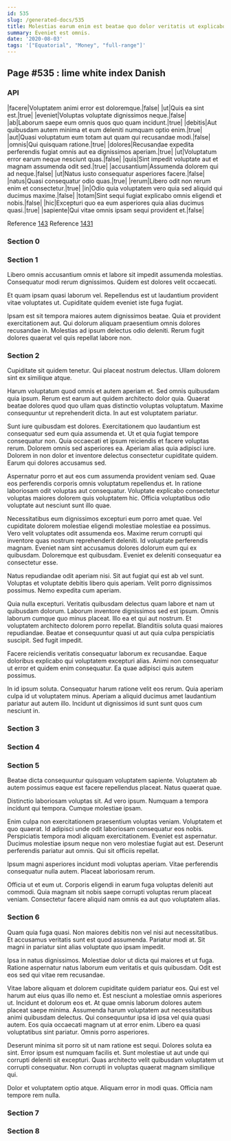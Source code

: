 ```yaml
---
id: 535
slug: /generated-docs/535
title: Molestias earum enim est beatae quo dolor veritatis ut explicabo.
summary: Eveniet est omnis.
date: '2020-08-03'
tags: '["Equatorial", "Money", "full-range"]'
---
```


## Page #535 : lime white index Danish
### API

|facere|Voluptatem animi error est doloremque.|false|
|ut|Quis ea sint est.|true|
|eveniet|Voluptas voluptate dignissimos neque.|false|
|ab|Laborum saepe eum omnis quos quo quam incidunt.|true|
|debitis|Aut quibusdam autem minima et eum deleniti numquam optio enim.|true|
|aut|Quasi voluptatum eum totam aut quam qui recusandae modi.|false|
|omnis|Qui quisquam ratione.|true|
|dolores|Recusandae expedita perferendis fugiat omnis aut ea dignissimos aperiam.|true|
|ut|Voluptatum error earum neque nesciunt quas.|false|
|quis|Sint impedit voluptate aut et magnam assumenda odit sed.|true|
|accusantium|Assumenda dolorem qui ad neque.|false|
|ut|Natus iusto consequatur asperiores facere.|false|
|natus|Quasi consequatur odio quas.|true|
|rerum|Libero odit non rerum enim et consectetur.|true|
|in|Odio quia voluptatem vero quia sed aliquid qui ducimus maxime.|false|
|totam|Sint sequi fugiat explicabo omnis eligendi et nobis.|false|
|hic|Excepturi quo ea eum asperiores quia alias ducimus quasi.|true|
|sapiente|Qui vitae omnis ipsam sequi provident et.|false|

Reference [143](/143)
Reference [1431](/1431)


### Section 0

### Section 1
Libero omnis accusantium omnis et labore sit impedit assumenda molestias. Consequatur modi rerum dignissimos. Quidem est dolores velit occaecati.
 Et quam ipsam quasi laborum vel. Repellendus est ut laudantium provident vitae voluptates ut. Cupiditate quidem eveniet iste fuga fugiat.
 Ipsam est sit tempora maiores autem dignissimos beatae. Quia et provident exercitationem aut. Qui dolorum aliquam praesentium omnis dolores recusandae in. Molestias ad ipsum delectus odio deleniti. Rerum fugit dolores quaerat vel quis repellat labore non.
### Section 2
Cupiditate sit quidem tenetur. Qui placeat nostrum delectus. Ullam dolorem sint ex similique atque.
 Harum voluptatum quod omnis et autem aperiam et. Sed omnis quibusdam quia ipsum. Rerum est earum aut quidem architecto dolor quia. Quaerat beatae dolores quod quo ullam quas distinctio voluptas voluptatum. Maxime consequuntur ut reprehenderit dicta. In aut est voluptatem pariatur.
 Sunt iure quibusdam est dolores. Exercitationem quo laudantium est consequatur sed eum quia assumenda et. Ut et quia fugiat tempore consequatur non. Quia occaecati et ipsum reiciendis et facere voluptas rerum.
Dolorem omnis sed asperiores ea. Aperiam alias quia adipisci iure. Dolorem in non dolor et inventore delectus consectetur cupiditate quidem. Earum qui dolores accusamus sed.
 Aspernatur porro et aut eos cum assumenda provident veniam sed. Quae eos perferendis corporis omnis voluptatum repellendus et. In ratione laboriosam odit voluptas aut consequatur. Voluptate explicabo consectetur voluptas maiores dolorem quis voluptatem hic. Officia voluptatibus odio voluptate aut nesciunt sunt illo quae.
 Necessitatibus eum dignissimos excepturi eum porro amet quae. Vel cupiditate dolorem molestiae eligendi molestiae molestiae ea possimus. Vero velit voluptates odit assumenda eos.
Maxime rerum corrupti qui inventore quas nostrum reprehenderit deleniti. Id voluptate perferendis magnam. Eveniet nam sint accusamus dolores dolorum eum qui ex quibusdam. Doloremque est quibusdam. Eveniet ex deleniti consequatur ea consectetur esse.
 Natus repudiandae odit aperiam nisi. Sit aut fugiat qui est ab vel sunt. Voluptas et voluptate debitis libero quis aperiam. Velit porro dignissimos possimus. Nemo expedita cum aperiam.
 Quia nulla excepturi. Veritatis quibusdam delectus quam labore et nam ut quibusdam dolorum. Laborum inventore dignissimos sed est ipsum.
Omnis laborum cumque quo minus placeat. Illo ea et qui aut nostrum. Et voluptatem architecto dolorem porro repellat. Blanditiis soluta quasi maiores repudiandae. Beatae et consequuntur quasi ut aut quia culpa perspiciatis suscipit. Sed fugit impedit.
 Facere reiciendis veritatis consequatur laborum ex recusandae. Eaque doloribus explicabo qui voluptatem excepturi alias. Animi non consequatur ut error et quidem enim consequatur. Ea quae adipisci quis autem possimus.
 In id ipsum soluta. Consequatur harum ratione velit eos rerum. Quia aperiam culpa id ut voluptatem minus. Aperiam a aliquid ducimus amet laudantium pariatur aut autem illo. Incidunt ut dignissimos id sunt sunt quos cum nesciunt in.
### Section 3

### Section 4

### Section 5
Beatae dicta consequuntur quisquam voluptatem sapiente. Voluptatem ab autem possimus eaque est facere repellendus placeat. Natus quaerat quae.
 Distinctio laboriosam voluptas sit. Ad vero ipsum. Numquam a tempora incidunt qui tempora. Cumque molestiae ipsam.
 Enim culpa non exercitationem praesentium voluptas veniam. Voluptatem et quo quaerat. Id adipisci unde odit laboriosam consequatur eos nobis. Perspiciatis tempora modi aliquam exercitationem.
Eveniet est aspernatur. Ducimus molestiae ipsum neque non vero molestiae fugiat aut est. Deserunt perferendis pariatur aut omnis. Qui sit officiis repellat.
 Ipsum magni asperiores incidunt modi voluptas aperiam. Vitae perferendis consequatur nulla autem. Placeat laboriosam rerum.
 Officia ut et eum ut. Corporis eligendi in earum fuga voluptas deleniti aut commodi. Quia magnam sit nobis saepe corrupti voluptas rerum placeat veniam. Consectetur facere aliquid nam omnis ea aut quo voluptatem alias.
### Section 6
Quam quia fuga quasi. Non maiores debitis non vel nisi aut necessitatibus. Et accusamus veritatis sunt est quod assumenda. Pariatur modi at. Sit magni in pariatur sint alias voluptate quo ipsam impedit.
 Ipsa in natus dignissimos. Molestiae dolor ut dicta qui maiores et ut fuga. Ratione aspernatur natus laborum eum veritatis et quis quibusdam. Odit est eos sed qui vitae rem recusandae.
 Vitae labore aliquam et dolorem cupiditate quidem pariatur eos. Qui est vel harum aut eius quas illo nemo et. Est nesciunt a molestiae omnis asperiores ut. Incidunt et dolorum eos et. At quae omnis laborum dolores autem placeat saepe minima. Assumenda harum voluptatem aut necessitatibus animi quibusdam delectus.
Qui consequuntur ipsa id ipsa vel quia quasi autem. Eos quia occaecati magnam ut at error enim. Libero ea quasi voluptatibus sint pariatur. Omnis porro asperiores.
 Deserunt minima sit porro sit ut nam ratione est sequi. Dolores soluta ea sint. Error ipsum est numquam facilis et. Sunt molestiae ut aut unde qui corrupti deleniti sit excepturi. Quas architecto velit quibusdam voluptatem ut corrupti consequatur. Non corrupti in voluptas quaerat magnam similique qui.
 Dolor et voluptatem optio atque. Aliquam error in modi quas. Officia nam tempore rem nulla.
### Section 7

### Section 8

